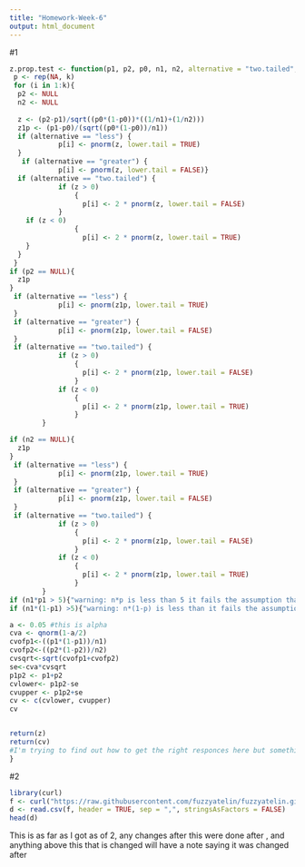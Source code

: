 ```yaml
---
title: "Homework-Week-6"
output: html_document
---
```

#1
```r
z.prop.test <- function(p1, p2, p0, n1, n2, alternative = "two.tailed", alpha = 0.05, k = 1000){
 p <- rep(NA, k)
 for (i in 1:k){
  p2 <- NULL
  n2 <- NULL
  
  z <- (p2-p1)/sqrt((p0*(1-p0))*((1/n1)+(1/n2)))
  z1p <- (p1-p0)/(sqrt((p0*(1-p0))/n1))
  if (alternative == "less") {
            p[i] <- pnorm(z, lower.tail = TRUE)
  }
   if (alternative == "greater") {
            p[i] <- pnorm(z, lower.tail = FALSE)}
  if (alternative == "two.tailed") {
            if (z > 0) 
                {
                  p[i] <- 2 * pnorm(z, lower.tail = FALSE)
            }
    if (z < 0) 
                {
                  p[i] <- 2 * pnorm(z, lower.tail = TRUE)
    }
  }
 }
if (p2 == NULL){
  z1p
}
 if (alternative == "less") {
            p[i] <- pnorm(z1p, lower.tail = TRUE)
 }
 if (alternative == "greater") {
            p[i] <- pnorm(z1p, lower.tail = FALSE)
 }
 if (alternative == "two.tailed") {
            if (z > 0) 
                {
                  p[i] <- 2 * pnorm(z1p, lower.tail = FALSE)
                }  
            if (z < 0) 
                {
                  p[i] <- 2 * pnorm(z1p, lower.tail = TRUE)
                } 
        }

if (n2 == NULL){
  z1p
}
 if (alternative == "less") {
            p[i] <- pnorm(z1p, lower.tail = TRUE)
 }
 if (alternative == "greater") {
            p[i] <- pnorm(z1p, lower.tail = FALSE)
 }
 if (alternative == "two.tailed") {
            if (z > 0) 
                {
                  p[i] <- 2 * pnorm(z1p, lower.tail = FALSE)
                }  
            if (z < 0) 
                {
                  p[i] <- 2 * pnorm(z1p, lower.tail = TRUE)
                } 
        }
if (n1*p1 > 5){"warning: n*p is less than 5 it fails the assumption that it is normal" }
if (n1*(1-p1) >5){"warning: n*(1-p) is less than it fails the assumption that it is normal"}

a <- 0.05 #this is alpha
cva <- qnorm(1-a/2)
cvofp1<-((p1*(1-p1))/n1)
cvofp2<-((p2*(1-p2))/n2)
cvsqrt<-sqrt(cvofp1+cvofp2)
se<-cva*cvsqrt
p1p2 <- p1+p2
cvlower<- p1p2-se
cvupper <- p1p2+se
cv <- c(cvlower, cvupper)
cv


return(z)
return(cv)
#I'm trying to find out how to get the right responces here but something isn't working. I also dont know how to get the appropreate p value for each of the different casses but I'm still working on this. This homework is kind of hard. I'm still working on part two.
}
```
#2
```r
library(curl)
f <- curl("https://raw.githubusercontent.com/fuzzyatelin/fuzzyatelin.github.io/master/AN597_Fall17/KamilarAndCooperData.csv")
d <- read.csv(f, header = TRUE, sep = ",", stringsAsFactors = FALSE)
head(d)
```

This is as far as I got as of 2, any changes after this were done after , and anything above this that is changed will have a note saying it was changed after 